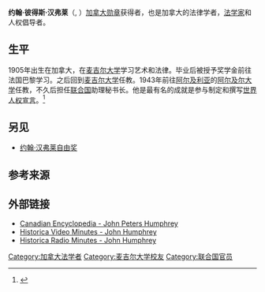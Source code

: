 {{Infobox person
| honorific_prefix = 
| name = 约翰·彼得斯·汉弗莱<br>John Peters Humphrey
| honorific_suffix = 
| image =
| caption = 约翰·彼得斯·汉弗莱 
| birth_name = 
| birth_date = {{Birth date|1905|04|30}}
| birth_place = {{flagicon|CAN|1921}} [[加拿大|英屬加拿大自治領]][[新不伦瑞克|新不伦瑞克]]{{link-en|漢普頓 (新不倫瑞克)|Hampton, New Brunswick|漢普頓}}
| death_date = {{Death date and age|1995|03|14|1905|04|30}}
| death_place = {{CAN}}[[魁北克省|魁北克省]][[蒙特利尔|蒙特利尔]]
| monuments = 
| residence = 
| nationality = 
| other_names = 
| education = 
| alma_mater = 
| occupation = 
| years_active = 
| employer = 
| organization = 
| known_for = 
| notable_works =  ''[[世界人权宣言|世界人权宣言]]''第一稿
| influences = 
| influenced = 
| religion = 
| spouse = Jeanne Godreau 
           Margaret Kunstler
| partner = 
| children = 
| parents = 
| relatives = 
| awards = 
}}
'''约翰·彼得斯·汉弗莱'''（{{lang-en|John Peters  Humphrey}}, {{bd|1905年|4月30日|1995年|3月14日}}）[[加拿大勋章|加拿大勋章]]获得者，也是加拿大的法律学者，[[法学家|法学家]]和人权倡导者。

==生平==
1905年出生在加拿大，在[[麦吉尔大学|麦吉尔大学]]学习艺术和法律。毕业后被授予奖学金前往法国巴黎学习。之后回到[[麦吉尔大学|麦吉尔大学]]任教。1943年前往[[阿尔及利亚|阿尔及利亚]]的[[阿尔及尔大学|阿尔及尔大学]]任教，不久后担任[[联合国|联合国]]助理秘书长。他是最有名的成就是参与制定和撰写[[世界人权宣言|世界人权宣言]]。<ref>{{cite web |title=Biography of John Peters Humphrey: Father of the Modern Human Rights System |url=http://humphreyhampton.org/biography.html |website=John Peters Humphrey Foundation |accessdate=2018-01-27 |archive-date=2020-11-26 |archive-url=https://web.archive.org/web/20201126205806/http://www.humphreyhampton.org/biography.html |dead-url=yes }}</ref>

==另见==
*[[约翰·汉弗莱自由奖|约翰·汉弗莱自由奖]]

==参考来源==
<references/>

==外部链接==
*[http://www.thecanadianencyclopedia.com/en/article/john-peters-humphrey/ Canadian Encyclopedia - John Peters Humphrey] {{Wayback|url=http://www.thecanadianencyclopedia.com/en/article/john-peters-humphrey/ |date=20171115082721 }}
*[https://web.archive.org/web/20070927004738/http://www.histori.ca/minutes/minute.do?id=10219 Historica Video Minutes - John Humphrey]
*[https://web.archive.org/web/20060928051350/http://www.histori.ca/minutes/minute.do?id=13579 Historica Radio Minutes - John Humphrey]

{{Authority control}}
{{DEFAULTSORT:Humphrey, John Peters}}
[[Category:加拿大法学者|Category:加拿大法学者]]
[[Category:麦吉尔大学校友|Category:麦吉尔大学校友]]
[[Category:联合国官员|Category:联合国官员]]